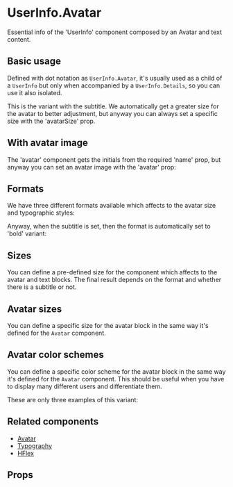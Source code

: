 

<Meta title="Components/Feedback/UserInfo/Components/UserInfoAvatar/Overview" />

# UserInfo.Avatar

Essential info of the 'UserInfo' component composed by an Avatar and text content.

## Basic usage

Defined with dot notation as `UserInfo.Avatar`, it's usually used as a child of a `UserInfo`
but only when accompanied by a `UserInfo.Details`, so you can use it also isolated.

<Canvas of={Stories.Playground} />

This is the variant with the subtitle. We automatically get a greater size for the avatar to better adjustment,
but anyway you can always set a specific size with the 'avatarSize' prop.

<Canvas of={Stories.WithSubtitle} />

## With avatar image

The 'avatar' component gets the initials from the required 'name' prop, but anyway you can set an avatar image
with the 'avatar' prop:

<Canvas of={Stories.WithImage} />

## Formats

We have three different formats available which affects to the avatar size and typographic styles:

<Canvas of={Stories.Formats} />

Anyway, when the subtitle is set, then the format is automatically set to 'bold' variant:

<Canvas of={Stories.WithSubtitle} />

## Sizes

You can define a pre-defined size for the component which affects to the avatar and text blocks. The final result
depends on the format and whether there is a subtitle or not.

<Canvas of={Stories.Sizes} />

## Avatar sizes

You can define a specific size for the avatar block in the same way it's defined for the `Avatar` component.

<Canvas of={Stories.AvatarSizes} />

## Avatar color schemes

You can define a specific color scheme for the avatar block in the same way it's defined for the `Avatar` component.
This should be useful when you have to display many different users and differentiate them.

These are only three examples of this variant:

<Canvas of={Stories.AvatarColorSchemes} />

## Related components

- [Avatar](?path=/docs/components-media-avatar--overview)
- [Typography](?path=/docs/components-text-typography--overview)
- [HFlex](?path=/docs/components-layout-hflex--overview)

## Props

<ArgTypes of={Stories} />
